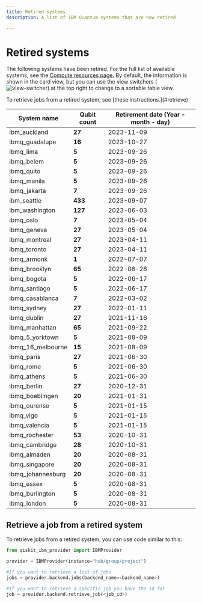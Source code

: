 ```yaml
---
title: Retired systems
description: A list of IBM Quantum systems that are now retired

---
```


# Retired systems

The following systems have been retired. For the full list of available systems, see the [Compute resources page.](../services/resources?services=systems) By default, the information is shown in the card view, but you can use the view switchers (![view-switcher](/images/migration/view-switcher1.png)) at the top right to change to a sortable table view.

<Admonition type="note">
    To retrieve jobs from a retired system, see [these instructions.](#retrieve)
</Admonition>


| System name       | Qubit count | Retirement date (Year - month - day) |
| ----------------- | ----------- | --------------- |
| ibm_auckland      | **27**      | 2023-11-09      |
| ibmq_guadalupe    | **16**      | 2023-10-27      |
| ibmq_lima         | **5**       | 2023-09-26      |
| ibmq_belem        | **5**       | 2023-09-26      |
| ibmq_quito        | **5**       | 2023-09-26      |
| ibmq_manila       | **5**       | 2023-09-26      |
| ibmq_jakarta      | **7**       | 2023-09-26      |
| ibm_seattle       | **433**     | 2023-09-07      |
| ibm_washington    | **127**     | 2023-06-03      |
| ibmq_oslo         | **7**       | 2023-05-04      |
| ibmq_geneva       | **27**      | 2023-05-04      |
| ibmq_montreal     | **27**      | 2023-04-11      |
| ibmq_toronto      | **27**      | 2023-04-11      |
| ibmq_armonk       | **1**       | 2022-07-07      |
| ibmq_brooklyn     | **65**      | 2022-06-28      |
| ibmq_bogota       | **5**       | 2022-06-17      |
| ibmq_santiago     | **5**       | 2022-06-17      |
| ibmq_casablanca   | **7**       | 2022-03-02      |
| ibmq_sydney       | **27**      | 2022-01-11      |
| ibmq_dublin       | **27**      | 2021-11-16      |
| ibmq_manhattan    | **65**      | 2021-09-22      |
| ibmq_5_yorktown   | **5**       | 2021-08-09      |
| ibmq_16_melbourne | **15**      | 2021-08-09      |
| ibmq_paris        | **27**      | 2021-06-30      |
| ibmq_rome         | **5**       | 2021-06-30      |
| ibmq_athens       | **5**       | 2021-06-30      |
| ibmq_berlin       | **27**      | 2020-12-31      |
| ibmq_boeblingen   | **20**      | 2021-01-31      |
| ibmq_ourense      | **5**       | 2021-01-15      |
| ibmq_vigo         | **5**       | 2021-01-15      |
| ibmq_valencia     | **5**       | 2021-01-15      |
| ibmq_rochester    | **53**      | 2020-10-31      |
| ibmq_cambridge    | **28**      | 2020-10-31      |
| ibmq_almaden      | **20**      | 2020-08-31      |
| ibmq_singapore    | **20**      | 2020-08-31      |
| ibmq_johannesburg | **20**      | 2020-08-31      |
| ibmq_essex        | **5**       | 2020-08-31      |
| ibmq_burlington   | **5**       | 2020-08-31      |
| ibmq_london       | **5**       | 2020-08-31      |


<span id="retrieve"></span>
## Retrieve a job from a retired system

To retrieve jobs from a retired system, you can use code similar to this:

```python
from qiskit_ibm_provider import IBMProvider

provider = IBMProvider(instance="hub/group/project")

#If you want to retrieve a list of jobs
jobs = provider.backend.jobs(backend_name=<backend_name>)

#If you want to retrieve a specific job you have the id for
job = provider.backend.retrieve_job(<job_id>)
```